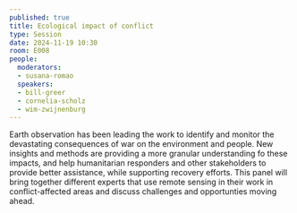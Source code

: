 ```yaml
---
published: true
title: Ecological impact of conflict
type: Session
date: 2024-11-19 10:30
room: E008
people:
  moderators:
  - susana-romao
  speakers:
  - bill-greer
  - cornelia-scholz
  - wim-zwijnenburg
---
```

Earth observation has been leading the work to identify and monitor the devastating consequences of war on the environment and people.  New insights and methods are providing a more granular understanding fo these impacts, and help humanitarian responders and other stakeholders to provide better assistance, while supporting recovery efforts. This panel will bring together different experts that use remote sensing in their work in conflict-affected areas and discuss challenges and opportunties moving ahead.